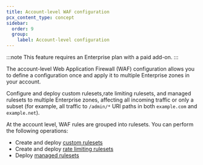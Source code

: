 ```yaml
---
title: Account-level WAF configuration
pcx_content_type: concept
sidebar:
  order: 9
  group:
    label: Account-level configuration
---
```


:::note
This feature requires an Enterprise plan with a paid add-on.
:::

The account-level Web Application Firewall (WAF) configuration allows you to define a configuration once and apply it to multiple Enterprise zones in your account.

Configure and deploy custom rulesets,rate limiting rulesets, and managed rulesets to multiple Enterprise zones, affecting all incoming traffic or only a subset (for example, all traffic to `/admin/*` URI paths in both `example.com` and `example.net`).

At the account level, WAF rules are grouped into rulesets. You can perform the following operations:

- Create and deploy [custom rulesets](/waf/account/custom-rulesets/)
- Create and deploy [rate limiting rulesets](/waf/account/rate-limiting-rulesets/)
- Deploy [managed rulesets](/waf/account/managed-rulesets/)
